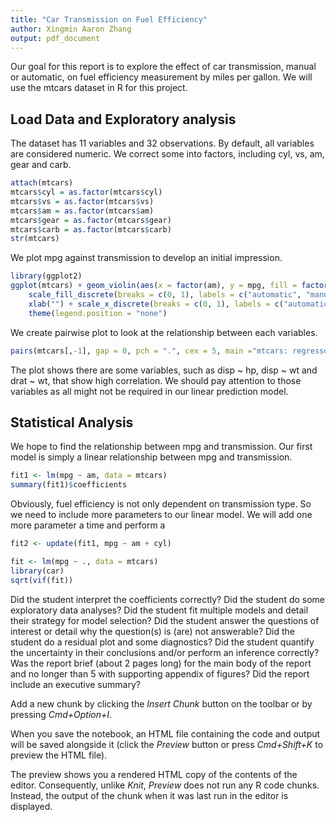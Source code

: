```yaml
---
title: "Car Transmission on Fuel Efficiency"
author: Xingmin Aaron Zhang
output: pdf_document
---
```


Our goal for this report is to explore the effect of car transmission, manual or automatic, on fuel efficiency measurement by miles per gallon. We will use the mtcars dataset in R for this project.


## Load Data and Exploratory analysis

The dataset has 11 variables and 32 observations. By default, all variables are considered numeric. We correct some into factors, including cyl, vs, am, gear and carb. 
```r
attach(mtcars)
mtcars$cyl = as.factor(mtcars$cyl)
mtcars$vs = as.factor(mtcars$vs)
mtcars$am = as.factor(mtcars$am)
mtcars$gear = as.factor(mtcars$gear)
mtcars$carb = as.factor(mtcars$carb)
str(mtcars)
```

 We plot mpg against transmission to develop an initial impression.
```r
library(ggplot2)
ggplot(mtcars) + geom_violin(aes(x = factor(am), y = mpg, fill = factor(am)), draw_quantiles = c(0.5)) + 
    scale_fill_discrete(breaks = c(0, 1), labels = c("automatic", "manual")) + 
    xlab("") + scale_x_discrete(breaks = c(0, 1), labels = c("automatic", "manual")) + 
    theme(legend.position = "none")
```

We create pairwise plot to look at the relationship between each variables.
```r
pairs(mtcars[,-1], gap = 0, pch = ".", cex = 5, main ="mtcars: regressor correlation")
```
The plot shows there are some variables, such as disp ~ hp, disp ~ wt and drat ~ wt, that show high correlation. We should pay attention to those variables as all might not be required in our linear prediction model.

## Statistical Analysis
We hope to find the relationship between mpg and transmission. Our first model is simply a linear relationship between mpg and transmission.
```r
fit1 <- lm(mpg ~ am, data = mtcars)
summary(fit1)$coefficients
```

Obviously, fuel efficiency is not only dependent on transmission type. So we need to include more parameters to our linear model. We will add one more parameter a time and perform a 

```r
fit2 <- update(fit1, mpg ~ am + cyl)

```

```r
fit <- lm(mpg ~ ., data = mtcars)
library(car)
sqrt(vif(fit))
```


Did the student interpret the coefficients correctly?
Did the student do some exploratory data analyses?
Did the student fit multiple models and detail their strategy for model selection?
Did the student answer the questions of interest or detail why the question(s) is (are) not answerable?
Did the student do a residual plot and some diagnostics?
Did the student quantify the uncertainty in their conclusions and/or perform an inference correctly?
Was the report brief (about 2 pages long) for the main body of the report and no longer than 5 with supporting appendix of figures?
Did the report include an executive summary?

Add a new chunk by clicking the *Insert Chunk* button on the toolbar or by pressing *Cmd+Option+I*.

When you save the notebook, an HTML file containing the code and output will be saved alongside it (click the *Preview* button or press *Cmd+Shift+K* to preview the HTML file). 

The preview shows you a rendered HTML copy of the contents of the editor. Consequently, unlike *Knit*, *Preview* does not run any R code chunks. Instead, the output of the chunk when it was last run in the editor is displayed.

